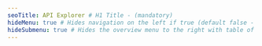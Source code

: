 ---
seoTitle: API Explorer # H1 Title - (mandatory)
hideMenu: true # Hides navigation on the left if true (default false - not mandatory).
hideSubmenu: true # Hides the overview menu to the right with table of contents. (not mandatory)
---

<Swagger url="./files/search-api-explorer.yml" />
